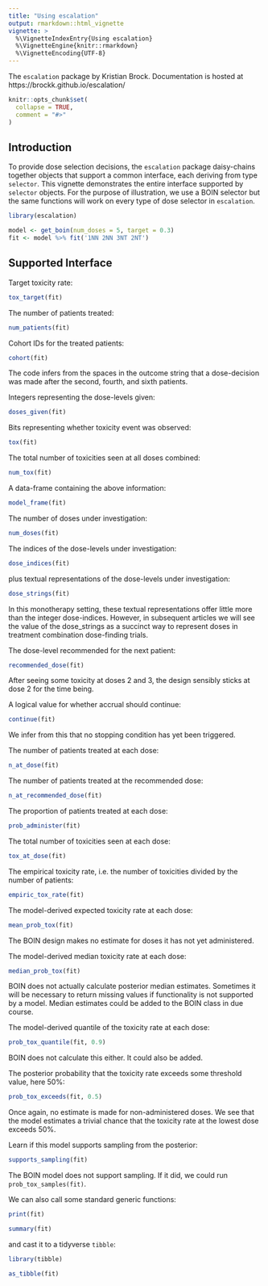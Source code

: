 ```yaml
---
title: "Using escalation"
output: rmarkdown::html_vignette
vignette: >
  %\VignetteIndexEntry{Using escalation}
  %\VignetteEngine{knitr::rmarkdown}
  %\VignetteEncoding{UTF-8}
---
```


The `escalation` package by Kristian Brock.
Documentation is hosted at https://brockk.github.io/escalation/

```r
knitr::opts_chunk$set(
  collapse = TRUE,
  comment = "#>"
)
```


## Introduction

To provide dose selection decisions, the `escalation` package daisy-chains together objects that support a common interface, each deriving from type `selector`.
This vignette demonstrates the entire interface supported by `selector` objects.
For the purpose of illustration, we use a BOIN selector but the same functions will work on every type of dose selector in `escalation`.

```r
library(escalation)
```

```r
model <- get_boin(num_doses = 5, target = 0.3)
fit <- model %>% fit('1NN 2NN 3NT 2NT')
```

## Supported Interface

Target toxicity rate:
```r
tox_target(fit)
```

The number of patients treated:
```r
num_patients(fit)
```

Cohort IDs for the treated patients:
```r
cohort(fit)
```
The code infers from the spaces in the outcome string that a dose-decision was made after the second, fourth, and sixth patients.

Integers representing the dose-levels given:
```r
doses_given(fit)
```

Bits representing whether toxicity event was observed:
```r
tox(fit)
```

The total number of toxicities seen at all doses combined:
```r
num_tox(fit)
```

A data-frame containing the above information:
```r
model_frame(fit)
```

The number of doses under investigation:
```r
num_doses(fit)
```

The indices of the dose-levels under investigation:
```r
dose_indices(fit)
```

plus textual representations of the dose-levels under investigation:
```r
dose_strings(fit)
```
In this monotherapy setting, these textual representations offer little more than the integer dose-indices.
However, in subsequent articles we will see the value of the dose_strings as a succinct way to represent doses in treatment combination dose-finding trials.

The dose-level recommended for the next patient:
```r
recommended_dose(fit)
```
After seeing some toxicity at doses 2 and 3, the design sensibly sticks at dose 2 for the time being.

A logical value for whether accrual should continue:
```r
continue(fit)
```
We infer from this that no stopping condition has yet been triggered.

The number of patients treated at each dose:
```r
n_at_dose(fit)
```

The number of patients treated at the recommended dose:
```r
n_at_recommended_dose(fit)
```

The proportion of patients treated at each dose:
```r
prob_administer(fit)
```

The total number of toxicities seen at each dose:
```r
tox_at_dose(fit)
```

The empirical toxicity rate, i.e. the number of toxicities divided by the number of patients:
```r
empiric_tox_rate(fit)
```

The model-derived expected toxicity rate at each dose: 
```r
mean_prob_tox(fit)
```
The BOIN design makes no estimate for doses it has not yet administered.

The model-derived median toxicity rate at each dose: 
```r
median_prob_tox(fit)
```
BOIN does not actually calculate posterior median estimates.
Sometimes it will be necessary to return missing values if functionality is not supported by a model.
Median estimates could be added to the BOIN class in due course.

The model-derived quantile of the toxicity rate at each dose: 
```r
prob_tox_quantile(fit, 0.9)
```
BOIN does not calculate this either.
It could also be added.

The posterior probability that the toxicity rate exceeds some threshold value, here 50%:
```r
prob_tox_exceeds(fit, 0.5)
```
Once again, no estimate is made for non-administered doses.
We see that the model estimates a trivial chance that the toxicity rate at the lowest dose exceeds 50%.

Learn if this model supports sampling from the posterior:
```r
supports_sampling(fit)
```

The BOIN model does not support sampling.
If it did, we could run `prob_tox_samples(fit)`.

We can also call some standard generic functions:

```r
print(fit)
```

```r
summary(fit)
```

and cast it to a tidyverse `tibble`:

```r
library(tibble)

as_tibble(fit)
```

